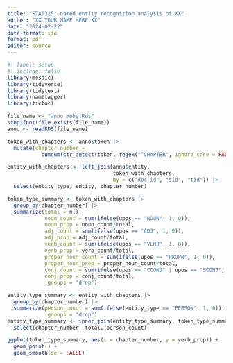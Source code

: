 ```yaml
---
title: "STAT325: named entity recognition analysis of XX"
author: "XX YOUR NAME HERE XX"
date: "2024-02-22"
date-format: iso
format: pdf
editor: source
---
```

  
```r
#| label: setup
#| include: false
library(mosaic)
library(tidyverse)
library(tidytext)
library(nametagger)
library(tictoc)
```

```r
file_name <- "anno_moby.Rds"
stopifnot(file.exists(file_name))
anno <- readRDS(file_name)
```

```r
token_with_chapters <- anno$token |>
  mutate(chapter_number = 
           cumsum(str_detect(token, regex("^CHAPTER", ignore_case = FALSE)) & tid == 1))

entity_with_chapters <- left_join(anno$entity, 
                                  token_with_chapters, 
                                  by = c("doc_id", "sid", "tid")) |>
  select(entity_type, entity, chapter_number)
```


```r
token_type_summary <- token_with_chapters |>
  group_by(chapter_number) |>
  summarize(total = n(),
            noun_count = sum(ifelse(upos == "NOUN", 1, 0)),
            noun_prop = noun_count/total,
            adj_count = sum(ifelse(upos == "ADJ", 1, 0)),
            adj_prop = adj_count/total,
            verb_count = sum(ifelse(upos == "VERB", 1, 0)),
            verb_prop = verb_count/total,
            proper_noun_count = sum(ifelse(upos == "PROPN", 1, 0)),
            proper_noun_prop = proper_noun_count/total,
            conj_count = sum(ifelse(upos == "CCONJ" | upos == "SCONJ", 1, 0)),
            conj_prop = conj_count/total,
            .groups = "drop")

entity_type_summary <- entity_with_chapters |>
  group_by(chapter_number) |>
  summarize(person_count = sum(ifelse(entity_type == "PERSON", 1, 0)),
            .groups = "drop")
entity_type_summary <- inner_join(entity_type_summary, token_type_summary, by = "chapter_number") |>
  select(chapter_number, total, person_count)

ggplot(token_type_summary, aes(x = chapter_number, y = verb_prop)) +
  geom_point() +
  geom_smooth(se = FALSE)
```
